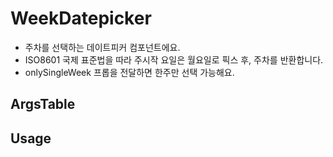 
<Meta of={WeekDatepickerStories} />

# WeekDatepicker

- 주차를 선택하는 데이트피커 컴포넌트에요.
- ISO8601 국제 표준법을 따라 주시작 요일은 월요일로 픽스 후, 주차를 반환합니다.
- onlySingleWeek 프롭을 전달하면 한주만 선택 가능해요.

<Canvas of={WeekDatepickerStories.Playground} />


## ArgsTable

<ArgsTable of={WeekDatepicker} />

## Usage


